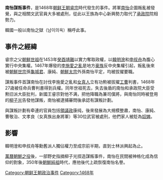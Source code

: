 '''南怡謀叛事件'''，是1468年[[朝鲜王朝|朝鲜王朝]][[睿宗|睿宗]]時代發生的事件。將軍[[南怡|南怡]]企圖叛亂被發覺，與之相關文武官員大多被處刑，從此以王族為中心新興勢力取代了[[承政院|承政院]]院相勢力。

韓國一般以南怡之獄（남이의옥）稱呼此事。

==事件之經緯==
睿宗之父[[朝鮮世祖|朝鮮世祖]]在1453年[[癸酉靖難|癸酉靖難]]以實力奪取政權，以[[韓明澮|韓明澮]]和[[申叔舟|申叔舟]]為腹心實行中央集權。1467年爆發的[[李施愛之亂|李施愛之亂]]是地方[[豪族|豪族]]反中央集權引起，叛亂後來被[[朝鮮世宗|朝鮮世宗]]孫[[龜城君|龜城君]]、康純、[[朝鮮太宗|朝鮮太宗]]外孫南怡平定，均被拔擢要職。

謀叛事件首謀南怡在討伐李施愛之亂和[[女真人|女真人]]立有功勲被拔擢[[工曹|工曹]]判書，1468年27歳被任命兵曹判書得到兵權。同年世祖死去，失去後盾的南怡和承政院大臣受勲旧派大臣批判，新國王睿宗對他不满，把他降職為兼司僕將，與南怡同時被登用的[[柳子光|柳子光]]告發他謀叛，南怡被逮捕審問後承認有謀叛計劃。

與謀叛計劃有牵連的官員包括[[領議政|領議政]]康纯，後來發展為大規模整肅，南怡、康純、曹敬治、文孝良（女真族出身將軍）等30位武官被處刑，他們家人被貶為[[奴婢|奴婢]]。

==影響==
韓明澮和申叔舟等勳舊派人獨佔權力至成宗前半期，直到士林派興起為止。

[[萬曆朝鮮之役|萬曆朝鮮之役]]後，一部野史指摘柳子光捏造謀叛事件，南怡在民間被神格化成為信仰的對象，350年後[[朝鮮純祖|朝鮮純祖]]時代，應他後代上疏恢復南怡名譽。

[[Category:朝鲜王朝政治事件|Category:朝鲜王朝政治事件]]
[[Category:1468年|Category:1468年]]